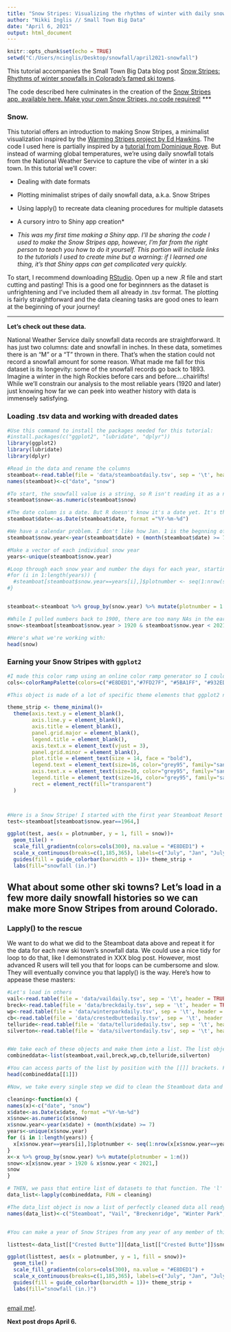 ```yaml
---
title: "Snow Stripes: Visualizing the rhythms of winter with daily snowfall data in R"
author: "Nikki Inglis // Small Town Big Data"
date: "April 6, 2021"
output: html_document
---
```


```r
knitr::opts_chunk$set(echo = TRUE)
setwd("C:/Users/ncinglis/Desktop/snowfall/april2021-snowfall")
```

This tutorial accompanies the Small Town Big Data blog post [Snow Stripes: Rhythms of winter snowfalls in Colorado's famed ski towns](https://www.smalltownbigdata.com/post/colorado-ski-town-snowfall-data).

The code described here culminates in the creation of the [Snow Stripes app, available here. Make your own Snow Stripes, no code required!](https://smalltownbigdata.shinyapps.io/snowstripes/)
***

### Snow.   


This tutorial offers an introduction to making Snow Stripes, a minimalist visualization inspired by the [Warming Stripes project by Ed Hawkins](https://showyourstripes.info/). The code I used here is partially inspired by a [tutorial from Dominique Roye](https://dominicroye.github.io/en/2018/how-to-create-warming-stripes-in-r/). But instead of warming global temperatures, we're using daily snowfall totals from the National Weather Service to capture the vibe of winter in a ski town. In this tutorial we'll cover:

  * Dealing with date formats
  * Plotting minimalist stripes of daily snowfall data, a.k.a. Snow Stripes
  * Using lapply() to recreate data cleaning procedures for multiple datasets
  * A cursory intro to Shiny app creation*
  

* _This was my first time making a Shiny app. I'll be sharing the code I used to make the Snow Stripes app, however, I'm far from the right person to teach you how to do it yourself. This portion will include links to the tutorials I used to create mine but a warning: if I learned one thing, it's that Shiny apps can get complicated very quickly._  
  

To start, I recommend downloading [RStudio](https://rstudio.com/products/rstudio/download/). 
Open up a new .R file and start cutting and pasting! This is a good one for beginnners as the dataset is unfrightening and I've included them all already in .tsv format. The plotting is fairly straightforward and the data cleaning tasks are good ones to learn at the beginning of your journey! 

***

**Let's check out these data.** 

National Weather Service daily snowfall data records are straightforward. It has just two columns: date and snowfall in inches. In these data, sometimes there is an "M" or a "T" thrown in there. That's when the station could not record a snowfall amount for some reason. What made me fall for this dataset is its longevity: some of the snowfall records go back to 1893. Imagine a winter in the high Rockies before cars and before....chairlifts! While we'll constrain our analysis to the most reliable years (1920 and later) just knowing how far we can peek into weather history with data is immensely satisfying. 


### Loading .tsv data and working with dreaded dates

```r
#Use this command to install the packages needed for this tutorial:
#install.packages(c("ggplot2", "lubridate", "dplyr"))
library(ggplot2)
library(lubridate)
library(dplyr)

#Read in the data and rename the columns
steamboat<-read.table(file = 'data/steamboatdaily.tsv', sep = '\t', header = TRUE)
names(steamboat)<-c("date", "snow")

#To start, the snowfall value is a string, so R isn't reading it as a numeric value. Let's make that into a number and change those letters to NAs. 
steamboat$snow<-as.numeric(steamboat$snow)

#The date column is a date. But R doesn't know it's a date yet. It's thinks it's a string - to R, it could be a list of literally anything. But we want R to know it's a date so we can manipulate the data by time period. In the lubridate library, as.Date() turns that column into an R-recognized date. The format we enter is how we're telling R to read what's written in the column. 
steamboat$date<-as.Date(steamboat$date, format ="%Y-%m-%d")

#We have a calendar problem. I don't like how Jan. 1 is the begnning of the year. Because, in a ski town, Jan 1 is the MIDDLE of the year. We all know this. So, we're going to make a new column called snow.year, which is a July to July calendar named after the year it ends in. This makes winter the middle of the year, which is akin to how it feels when winter is the centerpiece of common experience. In this line, we're just pulling the year from each XXXXXXXXXXX
steamboat$snow.year<-year(steamboat$date) + (month(steamboat$date) >= 7)

#Make a vector of each individual snow year
years<-unique(steamboat$snow.year)

#Loop through each snow year and number the days for each year, starting over at 1 each July 1. 
#for (i in 1:length(years)) {
  #steamboat[steamboat$snow.year==years[i],]$plotnumber <- seq(1:nrow(steamboat[steamboat$snow.year==years[i],]))
#}


steamboat<-steamboat %>% group_by(snow.year) %>% mutate(plotnumber = 1:n())

#While I pulled numbers back to 1900, there are too many NAs in the early data. We'll keep this analysis to the last 100 years for the most reliable data. 
snow<-steamboat[steamboat$snow.year > 1920 & steamboat$snow.year < 2021,]

#Here's what we're working with:
head(snow)

```


### Earning your Snow Stripes with `ggplot2`

```r
#I made this color ramp using an online color ramp generator so I could play with the different values in real time. I highly recommend using online tools like  and. You can copy those hex codes into R when you find a combination you like. Or use mine: 
cols<-colorRampPalette(colors=c("#E8DED1","#7FD27F", "#5BA1FF", "#932EDF", "#FF00D0"), bias =2)

#This object is made of a lot of specific theme elements that ggplot2 needs to make this plot exactly how we want. Mostly, these commands make all the defaults disappear. We can also dial in the fonts we want. Making this a separate object makes it super easy to add to ggplot objects later on. 

theme_strip <- theme_minimal()+
  theme(axis.text.y = element_blank(),
        axis.line.y = element_blank(),
        axis.title = element_blank(),
        panel.grid.major = element_blank(),
        legend.title = element_blank(),
        axis.text.x = element_text(vjust = 3),
        panel.grid.minor = element_blank(),
        plot.title = element_text(size = 14, face = "bold"),
        legend.text = element_text(size=16, color="grey95", family="sans"),
        axis.text.x = element_text(size=10, color="grey95", family="sans" ),
        legend.title = element_text(size=16, color="grey95", family="sans"),
        rect = element_rect(fill="transparent")
  )



#Here is a Snow Stripe! I started with the first year Steamboat Resort operated: the 1963-64 season:
test<-steamboat[steamboat$snow.year==1964,]

ggplot(test, aes(x = plotnumber, y = 1, fill = snow))+
  geom_tile() +
  scale_fill_gradientn(colors=cols(300), na.value = "#E8DED1") +
  scale_x_continuous(breaks=c(1,185,365), labels=c("July", "Jan", "July")) +
  guides(fill = guide_colorbar(barwidth = 1))+ theme_strip + 
  labs(fill="snowfall (in.)")
```


## What about some other ski towns? Let's load in a few more daily snowfall histories so we can make more Snow Stripes from around Colorado.

### Lapply() to the rescue 

We want to do what we did to the Steamboat data above and repeat it for the data for each new ski town's snowfall data. We could use a nice tidy for loop to do that, like I demonstrated in XXX blog post. However, most advanced R users will tell you that for loops can be cumbersome and slow. They will eventually convince you that lapply() is the way. Here's how to appease these masters: 

```r
#Let's load in others
vail<-read.table(file = 'data/vaildaily.tsv', sep = '\t', header = TRUE)
breck<-read.table(file = 'data/breckdaily.tsv', sep = '\t', header = TRUE)
wp<-read.table(file = 'data/winterparkdaily.tsv', sep = '\t', header = TRUE)
cb<-read.table(file = 'data/crestedbuttedaily.tsv', sep = '\t', header = TRUE)
telluride<-read.table(file = 'data/telluridedaily.tsv', sep = '\t', header = TRUE)
silverton<-read.table(file = 'data/silvertondaily.tsv', sep = '\t', header = TRUE)


#We take each of these objects and make them into a list. The list object "combineddata" contains the data for all the towns. 
combineddata<-list(steamboat,vail,breck,wp,cb,telluride,silverton)

#You can access parts of the list by position with the [[]] brackets. For example, the Steamboat data is in the first position and can be viewed with:
head(combineddata[[1]])

#Now, we take every single step we did to clean the Steamboat data and wrap it in a function-making machine. Meaning, we're making a custom function where the argument (x) is the dataset we want to clean: 

cleaning<-function(x) {
names(x)<-c("date", "snow")
x$date<-as.Date(x$date, format ="%Y-%m-%d")
x$snow<-as.numeric(x$snow)
x$snow.year<-year(x$date) + (month(x$date) >= 7)
years<-unique(x$snow.year)
for (i in 1:length(years)) {
  x[x$snow.year==years[i],]$plotnumber <- seq(1:nrow(x[x$snow.year==years[i],]))
}
x<-x %>% group_by(snow.year) %>% mutate(plotnumber = 1:n())
snow<-x[x$snow.year > 1920 & x$snow.year < 2021,]
snow
}

# THEN, we pass that entire list of datasets to that function. The 'l' in lapply() means list. So you 'apply' the function to a 'list.' Argument one is the list, argument two is the custom function we made. 
data_list<-lapply(combineddata, FUN = cleaning)

#The data_list object is now a list of perfectly cleaned data all ready for Snow Stripe-making 
names(data_list)<-c("Steamboat", "Vail", "Breckenridge", "Winter Park", "Crested Butte", "Telluride", "Silverton")


#You can make a year of Snow Stripes from any year of any member of this list like so:

listtest<-data_list[["Crested Butte"]][data_list[["Crested Butte"]]$snow.year==2009,]

ggplot(listtest, aes(x = plotnumber, y = 1, fill = snow))+
  geom_tile() +
  scale_fill_gradientn(colors=cols(300), na.value = "#E8DED1") +
  scale_x_continuous(breaks=c(1,185,365), labels=c("July", "Jan", "July")) +
  guides(fill = guide_colorbar(barwidth = 1))+ theme_strip + 
  labs(fill="snowfall (in.)")

```


```r




```
[email me!](https://www.smalltownbigdata.com/contact). 

**Next post drops April 6.**
